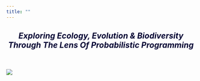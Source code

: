 ```yaml
---
title: "" 
---
```


<h2 style="text-align: center; color:#000033;">

<i>Exploring Ecology, Evolution & Biodiversity Through The Lens Of Probabilistic Programming</i>

</h2>

<br />

![](images/4-state.svg)

<br />
